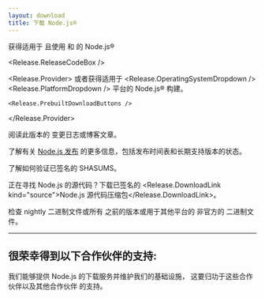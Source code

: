 ```yaml
---
layout: download
title: 下载 Node.js®
---
```


<section>
  获得适用于 <Release.OperatingSystemDropdown /> 且使用 <Release.InstallationMethodDropdown /> 和 <Release.PackageManagerDropdown /> 的 Node.js® <Release.VersionDropdown />

<Release.ReleaseCodeBox />

  <Release.Provider>
    或者获得适用于 <Release.OperatingSystemDropdown /> <Release.PlatformDropdown /> 平台的 Node.js® 构建。

    <Release.PrebuiltDownloadButtons />

  </Release.Provider>
</section>

<section className="mb-2">
  阅读此版本的 <Release.ChangelogLink>变更日志</Release.ChangelogLink>或<Release.BlogPostLink>博客文章</Release.BlogPostLink>。

了解有关 [Node.js 发布](/about/previous-releases) 的更多信息，包括发布时间表和长期支持版本的状态。

了解如何<LinkWithArrow href="https://github.com/nodejs/node#verifying-binaries">验证</LinkWithArrow>已签名的 SHASUMS。

正在寻找 Node.js 的源代码？下载已签名的 <Release.DownloadLink kind="source">Node.js 源代码压缩包</Release.DownloadLink>。

检查 <LinkWithArrow href="https://nodejs.org/download/nightly/"> nightly </LinkWithArrow> 二进制文件或所有 <Link href="/download/archive/current">之前的版本</Link>或用于其他平台的<LinkWithArrow href="https://unofficial-builds.nodejs.org/download/"> 非官方的 </LinkWithArrow>二进制文件。

</section>

---

<section className="mt-3">
  <h2 className="text-center">很荣幸得到以下合作伙伴的支持:</h2>

<span className="text-center">
  我们能够提供 Node.js 的下载服务并维护我们的基础设施，
  这要归功于这些合作伙伴以及<Link href="/about/partners">其他合作伙伴</Link>
  的支持。
</span>

  <div className="mt-4">
    <PartnersLogoList categories="infrastructure" />
  </div>
</section>
